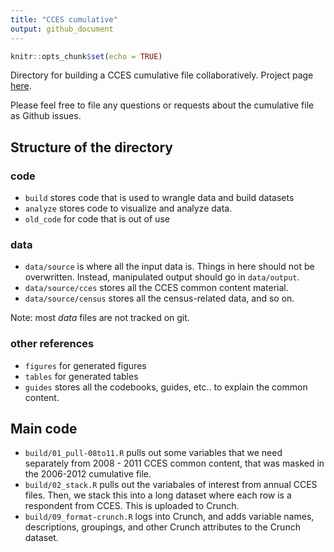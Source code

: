 ```yaml
---
title: "CCES cumulative"
output: github_document
---
```


```r
knitr::opts_chunk$set(echo = TRUE)
```

Directory for building a CCES cumulative file collaboratively. Project page [here](https://github.com/kuriwaki/cces_cumulative/projects/1).

Please feel free to file any questions or requests about the cumulative file as Github issues. 




## Structure of the directory


### code
- `build` stores code that is used to wrangle data and build datasets
- `analyze` stores code to visualize and analyze data.
- `old_code` for code that is out of use

### data
- `data/source` is where all the input data is. Things in here should not be overwritten. Instead, manipulated output should go in `data/output`.
- `data/source/cces` stores all the CCES common content material.
- `data/source/census` stores all the census-related data, and so on.

Note: most _data_ files are not tracked on git.


### other references
- `figures` for generated figures
- `tables` for generated tables
- `guides` stores all the codebooks, guides, etc.. to explain the common content.



## Main code

- `build/01_pull-08to11.R` pulls out some variables that we need separately from 2008 - 2011 CCES common content, that was masked in the 2006-2012 cumulative file.
- `build/02_stack.R` pulls out the variabales of interest from annual CCES files. Then, we stack this into a long dataset where each row is a respondent from CCES. This is uploaded to Crunch.
- `build/09_format-crunch.R` logs into Crunch, and adds variable names, descriptions, groupings, and other Crunch attributes to the Crunch dataset.